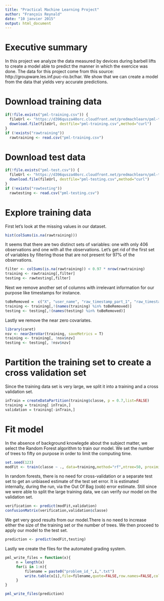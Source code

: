 ```yaml
---
title: "Practical Machine Learning Project"
author: "François Reynald"
date: "10 janvier 2015"
output: html_document
---
```


# Executive summary

In this project we analyze the data measured by devices during barbell lifts to create a model able to predict the manner in which the exercice was done. The data for this project come from this source: http://groupware.les.inf.puc-rio.br/har. We show that we can create a model from the data that yields very accurate predictions.

# Download training data

```r
if(!file.exists("pml-training.csv")) {
  fileUrl <- "https://d396qusza40orc.cloudfront.net/predmachlearn/pml-training.csv"
  download.file(fileUrl, destfile="pml-training.csv",method="curl")
}
if (!exists("rawtraining")) 
  rawtraining <- read.csv("pml-training.csv")
```

# Download test data

```r
if(!file.exists("pml-test.csv")) {
  fileUrl <- "https://d396qusza40orc.cloudfront.net/predmachlearn/pml-testing.csv"
  download.file(fileUrl, destfile="pml-testing.csv",method="curl")
}
if (!exists("rowtesting")) 
  rawtesting <- read.csv("pml-testing.csv")
```


# Explore training data

First let's look at the missing values in our dataset.

```r
hist(colSums(is.na(rawtraining)))
```

It seems that there are two distinct sets of variables: one with only 406 observations and one with all the observations.
Let's get rid of the first set of variables by filtering those that are not present for 97% of the observations.

```r
filter <- colSums(is.na(rawtraining)) < 0.97 * nrow(rawtraining)
training <- rawtraining[,filter]
testing <- rawtesting[,filter]
```

Next we remove another set of columns with irrelevant information for our purpose like timestamps for instance.

```r
toBeRemoved =  c("X", "user_name", "raw_timestamp_part_1", "raw_timestamp_part_2", "cvtd_timestamp", "new_window", "num_window")
training <- training[,!(names(training) %in% toBeRemoved)]
testing <- testing[,!(names(testing) %in% toBeRemoved)]
```

Lastly we remove the near zero covariates.

```r
library(caret)
nsv <- nearZeroVar(training, saveMetrics = T)
training <- training[, !nsv$nzv]
testing <- testing[, !nsv$nzv]
```


# Partition the training set to create a cross validation set

Since the training data set is very large, we split it into a training and a cross validation set.

```r
inTrain = createDataPartition(training$classe, p = 0.7,list=FALSE)
training = training[ inTrain,]
validation = training[-inTrain,]
```

# Fit model

In the absence of background knowlegde about the subject matter, we select the Random Forest algorithm to train our model. We set the number of trees to fifty on purpose in order to limit the computing time.

```r
set.seed(123)
modFit <- train(classe ~ ., data=training,method="rf",ntree=50, proximity=TRUE)
```

In random forests, there is no need for cross-validation or a separate test set to get an unbiased estimate of the test set error. It is estimated internally, during the run, via the Out Of Bag (oob) error estimate. Still since we were able to split the large training data, we can verify our model on the validation set.

```r
verification <- predict(modFit,validation)
confusionMatrix(verification,validation$classe)
```

We get very good results from our model.There is no need to increase either the size of the training set or the number of trees.
We then proceed to apply our model to the test set.


```r
prediction <- predict(modFit,testing)
```

Lastly we create the files for the automated grading system.

```r

pml_write_files = function(x){
     n = length(x)
     for(i in 1:n){
         filename = paste0("problem_id_",i,".txt")
         write.table(x[i],file=filename,quote=FALSE,row.names=FALSE,col.names=FALSE)
     }
}

pml_write_files(prediction)
```

